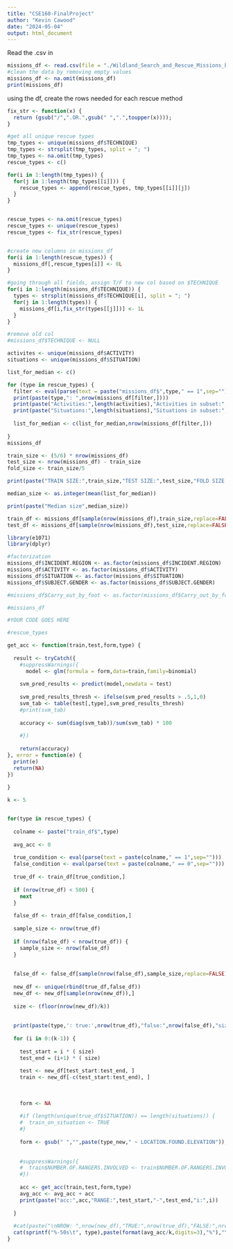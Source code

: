 ```yaml
---
title: "CSE160-FinalProject"
author: "Kevin Cawood"
date: "2024-05-04"
output: html_document
---
```


Read the .csv in

```r
missions_df <- read.csv(file = "./Wildland_Search_and_Rescue_Missions_by_NYS_Forest_Rangers__Beginning_2012.csv", header=TRUE)
#clean the data by removing empty values
missions_df <- na.omit(missions_df)
print(missions_df)
```

using the df, create the rows needed for each rescue method

```r

fix_str <- function(x) {
  return (gsub("/",".OR.",gsub(" ",".",toupper(x))));
}

#get all unique rescue types
tmp_types <- unique(missions_df$TECHNIQUE)
tmp_types <- strsplit(tmp_types, split = "; ")
tmp_types <- na.omit(tmp_types)
rescue_types <- c()

for(i in 1:length(tmp_types)) {
  for(j in 1:length(tmp_types[[i]])) {
    rescue_types <- append(rescue_types, tmp_types[[i]][j])
  }
}


rescue_types <- na.omit(rescue_types)
rescue_types <- unique(rescue_types)
rescue_types <- fix_str(rescue_types)


#create new columns in missions_df
for(i in 1:length(rescue_types)) {
  missions_df[,rescue_types[i]] <- 0L
}

#going through all fields, assign T/F to new col based on $TECHNIQUE
for(i in 1:length(missions_df$TECHNIQUE)) {
  types <- strsplit(missions_df$TECHNIQUE[i], split = "; ")
  for(j in 1:length(types)) {
    missions_df[i,fix_str(types[[j]])] <- 1L
  }
}

#remove old col
#missions_df$TECHNIQUE <- NULL

activites <- unique(missions_df$ACTIVITY)
situations <- unique(missions_df$SITUATION)

list_for_median <- c()

for (type in rescue_types) {
  filter <- eval(parse(text = paste("missions_df$",type," == 1",sep="")))
  print(paste(type,": ",nrow(missions_df[filter,])))
  print(paste("Activities:",length(activities),"Activities in subset:",length(unique(missions_df[filter,]$ACTIVITY))))
  print(paste("Situations:",length(situations),"Situations in subset:",length(unique(missions_df[filter,]$SITUATION))))
  
  list_for_median <- c(list_for_median,nrow(missions_df[filter,]))
  
}
missions_df

train_size <- (5/6) * nrow(missions_df)
test_size <- nrow(missions_df) - train_size
fold_size <- train_size/5

print(paste("TRAIN SIZE:",train_size,"TEST SIZE:",test_size,"FOLD SIZE:",fold_size))

median_size <- as.integer(mean(list_for_median))

print(paste("Median size",median_size))

train_df <- missions_df[sample(nrow(missions_df),train_size,replace=FALSE),]
test_df <- missions_df[sample(nrow(missions_df),test_size,replace=FALSE),]
```

```r
library(e1071)
library(dplyr)

#factorization
missions_df$INCIDENT.REGION <- as.factor(missions_df$INCIDENT.REGION)
missions_df$ACTIVITY <- as.factor(missions_df$ACTIVITY)
missions_df$SITUATION <- as.factor(missions_df$SITUATION)
missions_df$SUBJECT.GENDER <- as.factor(missions_df$SUBJECT.GENDER)

#missions_df$Carry_out_by_foot <- as.factor(missions_df$Carry_out_by_foot)

#missions_df

#YOUR CODE GOES HERE

#rescue_types

get_acc <- function(train,test,form,type) {
  
  result <- tryCatch({
    #suppressWarnings({
      model <- glm(formula = form,data=train,family=binomial)
    
    svm_pred_results <- predict(model,newdata = test)
    
    svm_pred_results_thresh <- ifelse(svm_pred_results > .5,1,0)                                      
    svm_tab <- table(test[,type],svm_pred_results_thresh)
    #print(svm_tab)
    
    accuracy <- sum(diag(svm_tab))/sum(svm_tab) * 100
      
    #})
    
    return(accuracy)
}, error = function(e) {
  print(e)
  return(NA)
})
  
}

k <- 5


for(type in rescue_types) {
  
  colname <- paste("train_df$",type)
  
  avg_acc <- 0
  
  true_condition <- eval(parse(text = paste(colname," == 1",sep="")))
  false_condition <- eval(parse(text = paste(colname," == 0",sep="")))
    
  true_df <- train_df[true_condition,]
  
  if (nrow(true_df) < 500) {
    next
  }
  
  false_df <- train_df[false_condition,]
  
  sample_size <- nrow(true_df)
  
  if (nrow(false_df) < nrow(true_df)) {
    sample_size <- nrow(false_df)
  }
  
  
  false_df <- false_df[sample(nrow(false_df),sample_size,replace=FALSE),]
      
  new_df <- unique(rbind(true_df,false_df))
  new_df <- new_df[sample(nrow(new_df)),]
  
  size <- (floor(nrow(new_df)/k))
  
  
  print(paste(type,': true:',nrow(true_df),"false:",nrow(false_df),"size:",nrow(new_df)))
  
  for (i in 0:(k-1)) {
    
    test_start = i * ( size)
    test_end = (i+1) * ( size)
    
    test <- new_df[test_start:test_end, ]
    train <- new_df[-c(test_start:test_end), ]
    
    
  
    form <- NA
    
    #if (length(unique(true_df$SITUATION)) == length(situations)) {
    #  train_on_situation <- TRUE
    #}
  
    form <- gsub(" ","",paste(type_new," ~ LOCATION.FOUND.ELEVATION"));
    
    
    #suppressWarnings({
    #  train$NUMBER.OF.RANGERS.INVOLVED <- train$NUMBER.OF.RANGERS.INVOLVED + as.integer(rnorm(50))
    #})
    
    acc <- get_acc(train,test,form,type)
    avg_acc <- avg_acc + acc
    print(paste("acc:",acc,"RANGE:",test_start,"-",test_end,"i:",i))
  
  }
  
  #cat(paste("\nNROW: ",nrow(new_df),"TRUE:",nrow(true_df),"FALSE:",nrow(false_df),"\n"))
  cat(sprintf("%-50s\t", type),paste(format(avg_acc/k,digits=3),"%"),"\n")
}

```

```r

```

```r

```

```r
```
